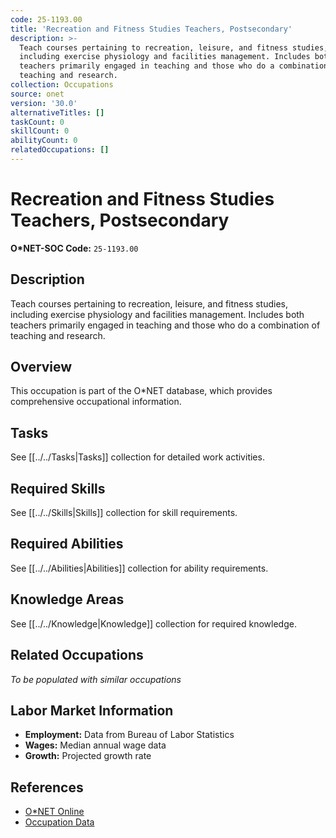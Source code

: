 ```yaml
---
code: 25-1193.00
title: 'Recreation and Fitness Studies Teachers, Postsecondary'
description: >-
  Teach courses pertaining to recreation, leisure, and fitness studies,
  including exercise physiology and facilities management. Includes both
  teachers primarily engaged in teaching and those who do a combination of
  teaching and research.
collection: Occupations
source: onet
version: '30.0'
alternativeTitles: []
taskCount: 0
skillCount: 0
abilityCount: 0
relatedOccupations: []
---
```

# Recreation and Fitness Studies Teachers, Postsecondary

**O*NET-SOC Code:** `25-1193.00`

## Description

Teach courses pertaining to recreation, leisure, and fitness studies, including exercise physiology and facilities management. Includes both teachers primarily engaged in teaching and those who do a combination of teaching and research.

## Overview

This occupation is part of the O*NET database, which provides comprehensive occupational information.

## Tasks

See [[../../Tasks|Tasks]] collection for detailed work activities.

## Required Skills

See [[../../Skills|Skills]] collection for skill requirements.

## Required Abilities

See [[../../Abilities|Abilities]] collection for ability requirements.

## Knowledge Areas

See [[../../Knowledge|Knowledge]] collection for required knowledge.

## Related Occupations

*To be populated with similar occupations*

## Labor Market Information

- **Employment:** Data from Bureau of Labor Statistics
- **Wages:** Median annual wage data
- **Growth:** Projected growth rate

## References

- [O*NET Online](https://www.onetonline.org/link/summary/25-1193.00)
- [Occupation Data](https://www.onetcenter.org/)
